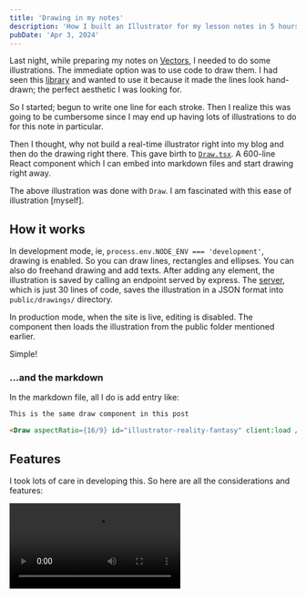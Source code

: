 ```yaml
---
title: 'Drawing in my notes'
description: 'How I built an Illustrator for my lesson notes in 5 hours.'
pubDate: 'Apr 3, 2024'
---
```



Last night, while preparing my notes on [Vectors](/lesson-notes/vector-i), I needed to do some illustrations. The immediate option was to use code to draw them. I had seen this [library](https://roughjs.com) and wanted to use it because it made the lines look hand-drawn; the perfect aesthetic I was looking for.

So I started; begun to write one line for each stroke. Then I realize this was going to be cumbersome since I may end up having lots of illustrations to do for this note in particular.

Then I thought, why not build a real-time illustrator right into my blog and then do the drawing right there. This gave birth to [`Draw.tsx`](https://github.com/blackmann/blackmann.github.io/blob/1647251decf6dc1345883d399758fe853b7141e2/src/components/Draw.tsx). A 600-line React component which I can embed into markdown files and start drawing right away.

<Draw aspectRatio={16/9} id="illustrator-reality-fantasy" client:load />

The above illustration was done with `Draw`. I am fascinated with this ease of illustration [myself].

## How it works

In development mode, ie, `process.env.NODE_ENV === 'development'`, drawing is enabled. So you can draw lines, rectangles and ellipses. You can also do freehand drawing and add texts. After adding any element, the illustration is saved by calling an endpoint served by express. The [server](https://github.com/blackmann/blackmann.github.io/blob/1647251decf6dc1345883d399758fe853b7141e2/draw-server.mjs), which is just 30 lines of code, saves the illustration in a JSON format into `public/drawings/` directory.

In production mode, when the site is live, editing is disabled. The component then loads the illustration from the public folder mentioned earlier.

Simple!

### ...and the markdown

In the markdown file, all I do is add entry like:

```md
This is the same draw component in this post

<Draw aspectRatio={16/9} id="illustrator-reality-fantasy" client:load />
```

## Features

I took lots of care in developing this. So here are all the considerations and features:

<video class="mb-4" src="/draw.mp4" autoplay loop controls/>

- **Light + dark modes**. If you toggled between light and dark modes, the colors change to fit. So black outlines become white in dark mode. Darker colors are slightly brighter in dark mode as well.

- **Responsivenes**. If you shrink/expand the viewport, the illustration adapts. Also pixel densities have been taken care of.

- **Illustration outline**. Yupp, so you can remove some elements as and when without having to clear everything.

- **Edit after publish**: I can always edit an illustration. Even after years, right there!

## I'm happy

I'm very happy to have invested in this as it's going to ease my authoring workflow SIGNIFICANTLY. Compared to the following methods, this beats all:

- **Figma/Excalidraw?** Using these will mean I open another app and export some SVG, put it in the right directory. Edit the color values to make them responsive to color schemes.